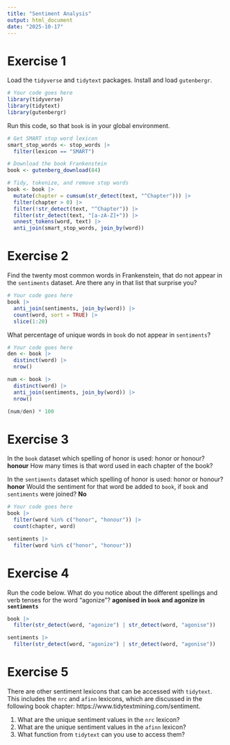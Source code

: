 ```yaml
---
title: "Sentiment Analysis"
output: html_document
date: "2025-10-17"
---
```


# Exercise 1
Load the `tidyverse` and `tidytext` packages. Install and load `gutenbergr`.
```r
# Your code goes here
library(tidyverse)
library(tidytext)
library(gutenbergr)

```

Run this code, so that `book` is in your global environment.
```r
# Get SMART stop word lexicon
smart_stop_words <- stop_words |> 
  filter(lexicon == "SMART")

# Download the book Frankenstein
book <- gutenberg_download(84) 

# Tidy, tokenize, and remove stop words
book <- book |> 
  mutate(chapter = cumsum(str_detect(text, "^Chapter"))) |> 
  filter(chapter > 0) |> 
  filter(!str_detect(text, "^Chapter")) |> 
  filter(str_detect(text, "[a-zA-Z]+")) |> 
  unnest_tokens(word, text) |> 
  anti_join(smart_stop_words, join_by(word))

```

# Exercise 2
Find the twenty most common words in Frankenstein, that do not appear in the `sentiments` dataset. Are there any in that list that surprise you?
```r
# Your code goes here
book |> 
  anti_join(sentiments, join_by(word)) |> 
  count(word, sort = TRUE) |> 
  slice(1:20)
```

What percentage of unique words in `book` do not appear in `sentiments`?
```r
# Your code goes here
den <- book |> 
  distinct(word) |> 
  nrow()

num <- book |> 
  distinct(word) |> 
  anti_join(sentiments, join_by(word)) |> 
  nrow()

(num/den) * 100
```

# Exercise 3
In the `book` dataset which spelling of honor is used: honor or honour? **honour**
How many times is that word used in each chapter of the book?

In the `sentiments` dataset which spelling of honor is used: honor or honour? **honor**
Would the sentiment for that word be added to `book`, if `book` and `sentiments` were joined? **No**
```r
# Your code goes here
book |> 
  filter(word %in% c("honor", "honour")) |> 
  count(chapter, word)

sentiments |> 
  filter(word %in% c("honor", "honour"))

```

# Exercise 4
Run the code below. What do you notice about the different spellings and verb tenses for the word "agonize"? **agonised in `book` and agonize in `sentiments`**
```r
book |> 
  filter(str_detect(word, "agonize") | str_detect(word, "agonise"))

sentiments |> 
  filter(str_detect(word, "agonize") | str_detect(word, "agonise"))

```

# Exercise 5
There are other sentiment lexicons that can be accessed with `tidytext`. This includes the `nrc` and `afinn` lexicons, which are discussed in the following book chapter: https://www.tidytextmining.com/sentiment.

1. What are the unique sentiment values in the `nrc` lexicon?
2. What are the unique sentiment values in the `afinn` lexicon?
3. What function from `tidytext` can you use to access them?
